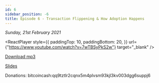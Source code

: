 ```yaml
---
id: 6
sidebar_position: -6
title: Episode 6 - Transaction Flippening & How Adoption Happens
---
```



_Sunday, 21st February 2021_

<ReactPlayer
  style={{
    paddingTop: 10,
    paddingBottom: 20,
  }}
  url={"https://www.youtube.com/watch?v=7wTBSyPkS2w"}
  target="_blank"
/>

[Download mp3](https://drive.google.com/file/d/1zBdbPFPjW5YJlSn5RwS1PaQSOPs_0ylo/view?usp=sharing)

[Slides](https://docs.google.com/presentation/d/1GA7bCSuxIK_Ss3jL7I3Piu2Xx7KkBkdD3zofATWBUnc/edit?usp=sharing)

Donations: bitcoincash:qq9tztlr2cqnx5m4plvsm93kjl3kv003dgg6suppj6
